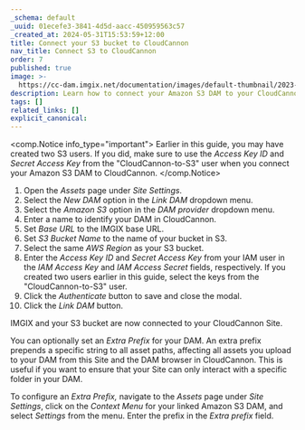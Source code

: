 ```yaml
---
_schema: default
_uuid: 01ecefe3-3841-4d5d-aacc-450959563c57
_created_at: 2024-05-31T15:53:59+12:00
title: Connect your S3 bucket to CloudCannon
nav_title: Connect S3 to CloudCannon
order: 7
published: true
image: >-
  https://cc-dam.imgix.net/documentation/images/default-thumbnail/2023-Q4/CloudCannon-Documentation-Thumbnail.png
description: Learn how to connect your Amazon S3 DAM to your CloudCannon Site.
tags: []
related_links: []
explicit_canonical:
---
```

<comp.Notice info_type="important">
  Earlier in this guide, you may have created two S3 users. If you did, make sure to use the *Access Key ID* and *Secret Access Key* from the "CloudCannon-to-S3" user when you connect your Amazon S3 DAM to CloudCannon.
</comp.Notice>

1. Open the *Assets* page under *Site Settings*.
2. Select the *New DAM* option in the *Link DAM* dropdown menu.
3. Select the *Amazon S3* option in the *DAM provider* dropdown menu.
4. Enter a name to identify your DAM in CloudCannon.
5. Set *Base URL* to the IMGIX base URL.
6. Set *S3 Bucket Name* to the name of your bucket in S3.
7. Select the same *AWS Region* as your S3 bucket.
8. Enter the *Access Key ID* and *Secret Access Key* from your IAM user in the *IAM Access Key* and *IAM Access Secret* fields, respectively. If you created two users earlier in this guide, select the keys from the "CloudCannon-to-S3" user.
9. Click the *Authenticate* button to save and close the modal.
10. Click the *Link DAM* button.

IMGIX and your S3 bucket are now connected to your CloudCannon Site.

You can optionally set an *Extra Prefix* for your DAM. An extra prefix prepends a specific string to all asset paths, affecting all assets you upload to your DAM from this Site and the DAM browser in CloudCannon. This is useful if you want to ensure that your Site can only interact with a specific folder in your DAM.

To configure an *Extra Prefix,* navigate to the *Assets* page under *Site Settings*, click on the *Context Menu* for your linked Amazon S3 DAM, and select *Settings* from the menu. Enter the prefix in the *Extra prefix* field.